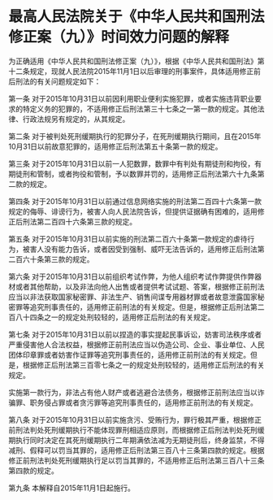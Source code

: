 # 最高人民法院关于《中华人民共和国刑法修正案（九）》时间效力问题的解释

  

为正确适用《中华人民共和国刑法修正案（九）》，根据《中华人民共和国刑法》第十二条规定，现就人民法院2015年11月1日以后审理的刑事案件，具体适用修正前后刑法的有关问题规定如下：

第一条 对于2015年10月31日以前因利用职业便利实施犯罪，或者实施违背职业要求的特定义务的犯罪的，不适用修正后刑法第三十七条之一第一款的规定。其他法律、行政法规另有规定的，从其规定。

第二条 对于被判处死刑缓期执行的犯罪分子，在死刑缓期执行期间，且在2015年10月31日以前故意犯罪的，适用修正后刑法第五十条第一款的规定。

第三条 对于2015年10月31日以前一人犯数罪，数罪中有判处有期徒刑和拘役，有期徒刑和管制，或者拘役和管制，予以数罪并罚的，适用修正后刑法第六十九条第二款的规定。

第四条 对于2015年10月31日以前通过信息网络实施的刑法第二百四十六条第一款规定的侮辱、诽谤行为，被害人向人民法院告诉，但提供证据确有困难的，适用修正后刑法第二百四十六条第三款的规定。

第五条 对于2015年10月31日以前实施的刑法第二百六十条第一款规定的虐待行为，被害人没有能力告诉，或者因受到强制、威吓无法告诉的，适用修正后刑法第二百六十条第三款的规定。

第六条 对于2015年10月31日以前组织考试作弊，为他人组织考试作弊提供作弊器材或者其他帮助，以及非法向他人出售或者提供考试试题、答案，根据修正前刑法应当以非法获取国家秘密罪、非法生产、销售间谍专用器材罪或者故意泄露国家秘密罪等追究刑事责任的，适用修正前刑法的有关规定。但是，根据修正后刑法第二百八十四条之一的规定处刑较轻的，适用修正后刑法的有关规定。

第七条 对于2015年10月31日以前以捏造的事实提起民事诉讼，妨害司法秩序或者严重侵害他人合法权益，根据修正前刑法应当以伪造公司、企业、事业单位、人民团体印章罪或者妨害作证罪等追究刑事责任的，适用修正前刑法的有关规定。但是，根据修正后刑法第三百零七条之一的规定处刑较轻的，适用修正后刑法的有关规定。

实施第一款行为，非法占有他人财产或者逃避合法债务，根据修正前刑法应当以诈骗罪、职务侵占罪或者贪污罪等追究刑事责任的，适用修正前刑法的有关规定。

第八条 对于2015年10月31日以前实施贪污、受贿行为，罪行极其严重，根据修正前刑法判处死刑缓期执行不能体现罪刑相适应原则，而根据修正后刑法判处死刑缓期执行同时决定在其死刑缓期执行二年期满依法减为无期徒刑后，终身监禁，不得减刑、假释可以罚当其罪的，适用修正后刑法第三百八十三条第四款的规定。根据修正前刑法判处死刑缓期执行足以罚当其罪的，不适用修正后刑法第三百八十三条第四款的规定。

第九条 本解释自2015年11月1日起施行。
